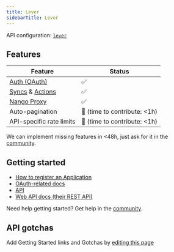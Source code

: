 ```yaml
---
title: Lever
sidebarTitle: Lever
---
```


API configuration: [`lever`](https://nango.dev/providers.yaml)

## Features

| Feature                                                                          | Status                          |
| -------------------------------------------------------------------------------- | ------------------------------- |
| [Auth (OAuth)](/guides/oauth)                                                      | ✅                              |
| [Syncs](/guides/sync) & [Actions](/guides/action)                                                              | ✅                              |
| [Nango Proxy](/guides/proxy)                          | ✅   |
| Auto-pagination                     | 🚫 (time to contribute: &lt;1h) |
| API-specific rate limits | 🚫 (time to contribute: &lt;1h) |

<Tip>We can implement missing features in &lt;48h, just ask for it in the [community](https://nango.dev/slack).</Tip>
## Getting started

-   [How to register an Application](https://hire.sandbox.lever.co/developer/oauth#getting-set-up-with-oauth)
-   [OAuth-related docs](https://hire.sandbox.lever.co/developer/oauth#oauth-at-a-high-level)
-   [API](https://hire.sandbox.lever.co/developer/documentation#lever-api-reference)
-   [Web API docs (their REST API)](https://hire.sandbox.lever.co/developer/documentation)

<Tip>Need help getting started? Get help in the [community](https://nango.dev/slack).</Tip>

## API gotchas

<Note>Add Getting Started links and Gotchas by [editing this page](https://github.com/nangohq/nango/tree/master/docs-v2/integrations/all/lever-sandbox.mdx)</Note>
